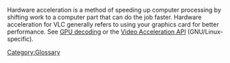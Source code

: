 {{Wikipedia|Hardware acceleration}}

Hardware acceleration is a method of speeding up computer processing by shifting work to a computer part that can do the job faster. Hardware acceleration for VLC generally refers to using your graphics card for better performance. See [[GPU decoding]] or the [[Video Acceleration API]] (GNU/Linux-specific).

[[Category:Glossary]]